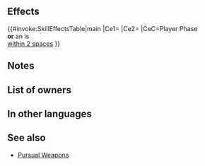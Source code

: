 {{Weapon Infobox
|tagid=SID_珊瑚の剣
|intID=3139
|image=wep_sw134
|exclusive=0
|weaponType=Sword
|cost=200
|might=10
|range=1
|effect=If unit initiates combat or is within 2 spaces of an ally, grants Atk/Def+5 to unit during combat and unit makes a guaranteed follow-up attack.
|statModifiers=0,10,0,0,0
|required=Steel Sword
|next=Coral Saber+
|promotionRarity=5
|promotionTier=1
|properties=
}}
==Effects==
{{#invoke:SkillEffectsTable|main
|Ce1={{Eft|Temporary buffs|Atk/Def|5}}
|Ce2={{Eft|Guaranteed Follow-Ups}}
|CeC=Player Phase<br>'''or''' an {{Tgt|Ally}} is<br>[[within 2 spaces]]
}}
==Notes==
{{IfUnitInitiates}}
{{Temporary buffs}}
{{Guaranteed follow-up interaction}}
==List of owners==
{{Skill Hero List}}
==In other languages==
{{OtherLanguages
|japanese=珊瑚の剣
|german=Korallensäbel
|spanishEU=Sable coral
|spanishLA=Sable coral
|french=Sabre corail
|italian=Sciabola corallo
|chineseTW=珊瑚之劍
|portuguese=Sabre coral
}}
==See also==
{{See also skills|cond=Description LIKE '%If unit initiates combat or is within _ spaces of an ally%Atk/Def%+%guaranteed follow-up%' AND Exclusive='1' AND NAME NOT LIKE '%pursual%'}}
* [[Skill families/Weapons#Pursual|Pursual Weapons]]
{{Weapons Navbox}}